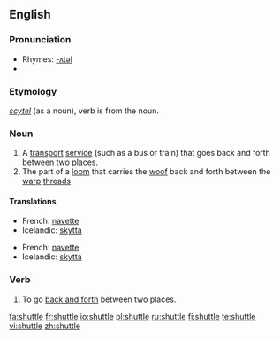 {{wikipedia|dab=Shuttle}}
==English==

===Pronunciation===
*Rhymes: [[Rhymes:English:-ʌtəl|-ʌtəl]]
*{{audio|en-us-shuttle.ogg|Audio (US)}}

===Etymology===
{{OE.}} ''[[scytel]]'' (as a noun), verb is from the noun.

===Noun===
{{en-noun}}

# A [[transport]] [[service]] (such as a bus or train) that goes back and forth between two places.
# The part of a [[loom]] that carries the [[woof]] back and forth between the [[warp]] [[thread]]s

====Translations====
{{trans-top|transport service}}
*French: [[navette]] {{f}}
*Icelandic: [[skytta]] {{f}}
{{trans-bottom}}

{{trans-top|part of a loom}}
*French: [[navette]] {{f}}
*Icelandic: [[skytta]] {{f}}
{{trans-bottom}}

===Verb===
{{en-verb|shuttl|ing}}

# To go [[back and forth]] between two places.

[[fa:shuttle]]
[[fr:shuttle]]
[[io:shuttle]]
[[pl:shuttle]]
[[ru:shuttle]]
[[fi:shuttle]]
[[te:shuttle]]
[[vi:shuttle]]
[[zh:shuttle]]